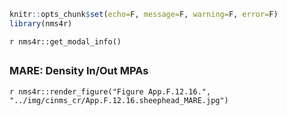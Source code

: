 ```r
knitr::opts_chunk$set(echo=F, message=F, warning=F, error=F)
library(nms4r)
```

`r nms4r::get_modal_info()`

## {.tabset}

### MARE: Density In/Out MPAs

`r nms4r::render_figure("Figure App.F.12.16.", "../img/cinms_cr/App.F.12.16.sheephead_MARE.jpg")`


 